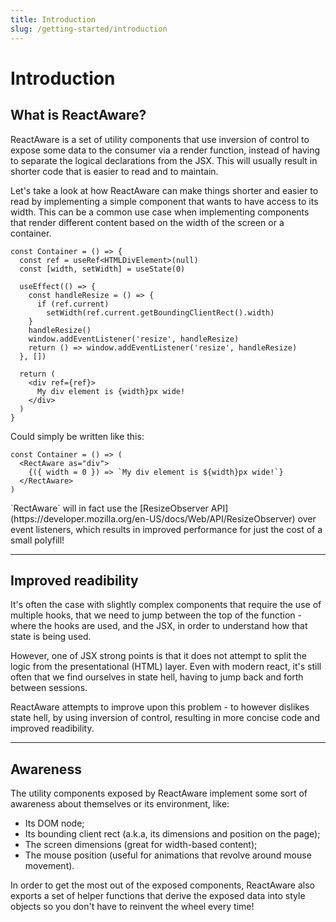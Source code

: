 ```yaml
---
title: Introduction
slug: /getting-started/introduction
---
```


# Introduction

## What is ReactAware?

ReactAware is a set of utility components that use inversion of control to
expose some data to the consumer via a render function, instead of having to
separate the logical declarations from the JSX. This will usually result in
shorter code that is easier to read and to maintain.

Let's take a look at how ReactAware can make things shorter and easier to read
by implementing a simple component that wants to have access to its width. This
can be a common use case when implementing components that render different
content based on the width of the screen or a container.

```tsx
const Container = () => {
  const ref = useRef<HTMLDivElement>(null)
  const [width, setWidth] = useState(0)

  useEffect(() => {
    const handleResize = () => {
      if (ref.current)
        setWidth(ref.current.getBoundingClientRect().width)
    }
    handleResize()
    window.addEventListener('resize', handleResize)
    return () => window.addEventListener('resize', handleResize)
  }, [])

  return (
    <div ref={ref}>
      My div element is {width}px wide!
    </div>
  )
}
```

Could simply be written like this:

```tsx
const Container = () => (
  <RectAware as="div">
    {({ width = 0 }) => `My div element is ${width}px wide!`}
  </RectAware>
)
```

<Note type="tip">
  `RectAware` will in fact use the
  [ResizeObserver API](https://developer.mozilla.org/en-US/docs/Web/API/ResizeObserver)
  over event listeners, which results in improved performance for just the cost
  of a small polyfill!
</Note>

---

## Improved readibility

It's often the case with slightly complex components that require the use of
multiple hooks, that we need to jump between the top of the function - where the
hooks are used, and the JSX, in order to understand how that state is being used.

However, one of JSX strong points is that it does not attempt to split the logic
from the presentational (HTML) layer. Even with modern react, it's still often
that we find ourselves in state hell, having to jump back and forth between
sessions.

ReactAware attempts to improve upon this problem - to however dislikes state
hell, by using inversion of control, resulting in more concise code and improved
readibility.

---

## Awareness

The utility components exposed by ReactAware implement some sort of awareness
about themselves or its environment, like:

* Its DOM node;
* Its bounding client rect (a.k.a, its dimensions and position on the page);
* The screen dimensions (great for width-based content);
* The mouse position (useful for animations that revolve around mouse movement).

In order to get the most out of the exposed components, ReactAware also exports
a set of helper functions that derive the exposed data into style objects so you
don't have to reinvent the wheel every time!
